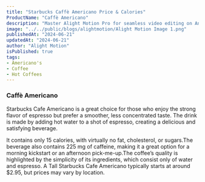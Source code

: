 ```yaml
---
title: "Starbucks Caffè Americano Price & Calories"
ProductName: "Caffè Americano"
description: "Master Alight Motion Pro for seamless video editing on Android, iOS, and Tablets with our ultimate guide, unlocking advanced features and elevating your skills in 2024!"
image: "../../public/blogs/alightmotion/Alight Motion Image 1.png"
publishedAt: "2024-06-21"
updatedAt: "2024-06-21"
author: "Alight Motion"
isPublished: true
tags:
- Americano's
- Coffee
- Hot Coffees   
---
```


### Caffè Americano ### 
Starbucks Cafe Americano is a great choice for those who enjoy the strong flavor of espresso but prefer a smoother, less concentrated taste. The drink is made by adding hot water to a shot of espresso, creating a delicious and satisfying beverage.

It contains only 15 calories, with virtually no fat, cholesterol, or sugars.The beverage also contains 225 mg of caffeine, making it a great option for a morning kickstart or an afternoon pick-me-up.The coffee’s quality is highlighted by the simplicity of its ingredients, which consist only of water and espresso. A Tall Starbucks Cafe Americano typically starts at around $2.95, but prices may vary by location.